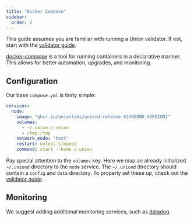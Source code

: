 ```yaml
---
title: "Docker Compose"
sidebar:
  order: 2
---
```


This guide assumes you are familiar with running a Union validator. If not, start with the [validator guide](../getting-started).

[docker-compose](https://docs.docker.com/compose/) is a tool for running containers in a declarative manner. This allows for better automation, upgrades, and monitoring.

## Configuration

Our base `compose.yml` is fairly simple:

```yaml
services:
  node:
    image: "ghcr.io/unionlabs/uniond-release:${UNIOND_VERSION}"
    volumes:
      - ~/.union:/.union
      - /tmp:/tmp
    network_mode: "host"
    restart: unless-stopped
    command: start --home /.union
```

Pay special attention to the `volumes` key. Here we map an already initialized `~/.uniond` directory to the `node` service. The `~/.uniond` directory should contain a `config` and `data` directory. To properly set these up, check out the [validator guide](./getting-started#initialization).

## Monitoring

We suggest adding additional monitoring services, such as [datadog](https://www.datadoghq.com/).
